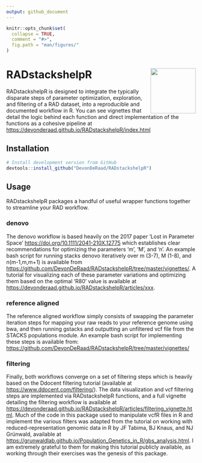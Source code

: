 ```yaml
---
output: github_document
---
```


<!-- README.md is generated from README.Rmd. Please edit that file -->

```r
knitr::opts_chunk$set(
  collapse = TRUE,
  comment = "#>",
  fig.path = "man/figures/"
)
```

# RADstackshelpR <img src="man/figures/logo.png" align="right" alt="" width="120" />


RADstackshelpR is designed to integrate the typically disparate steps of parameter optimization, exploration, and filtering of a RAD dataset, into a reproducible and documented workflow in R. You can see vignettes that detail the logic behind each function and direct implementation of the functions as a cohesive pipeline at <https://devonderaad.github.io/RADstackshelpR/index.html>

## Installation

```r
# Install development version from GitHub
devtools::install_github("DevonDeRaad/RADstackshelpR")
```

## Usage
RADstackshelpR packages a handful of useful wrapper functions together to streamline your RAD workflow.

### denovo
The denovo workflow is based heavily on the 2017 paper 'Lost in Parameter Space' <https://doi.org/10.1111/2041-210X.12775> which establishes clear recommendations for optimizing the parameters 'm', 'M', and 'n'. An example bash script for running stacks denovo iteratively over m (3-7), M (1-8), and n(m-1,m,m+1) is available from <https://github.com/DevonDeRaad/RADstackshelpR/tree/master/vignettes/>. A tutorial for visualizing each of these parameter variations and optimizing them based on the optimal 'R80' value is available at <https://devonderaad.github.io/RADstackshelpR/articles/xxx>.

### reference aligned
The reference aligned workflow simply consists of swapping the parameter iteration steps for mapping your raw reads to your reference genome using bwa, and then running gstacks and outputting an unfiltered vcf file from the STACKS populations module. An example bash script for implementing these steps is available from: <https://github.com/DevonDeRaad/RADstackshelpR/tree/master/vignettes/>

### filtering
Finally, both workflows converge on a set of filtering steps which is heavily based on the Ddocent filtering tutorial (available at <https://www.ddocent.com/filtering/>). The data visualization and vcf filtering steps are implemented via RADstackshelpR functions, and a full vignette detailing the filtering workflow is available at <https://devonderaad.github.io/RADstackshelpR/articles/filtering_vignette.html>. Much of the code in this package used to manipulate vcfR files in R and implement the various filters was adapted from the tutorial on working with reduced-representation genomic data in R by JF Tabima, BJ Knaus, and NJ Grünwald, available at <https://grunwaldlab.github.io/Population_Genetics_in_R/gbs_analysis.html>. I am extremely grateful to them for making this tutorial publicly available, as working through their exercises was the genesis of this package.
